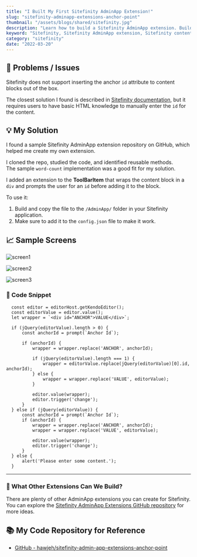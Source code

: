 ```yaml
---
title: "I Built My First Sitefinity AdminApp Extension!"
slug: "sitefinity-adminapp-extensions-anchor-point"
thumbnail: "/assets/blogs/shared/sitefinity.jpg"
description: "Learn how to build a Sitefinity AdminApp extension. Build your own Sitefinity extensions"
keyword: "Sitefinity, Sitefinity AdminApp extension, Sitefinity content block extension, Sitefinity toolbar item extension"
category: "sitefinity"
date: "2022-03-20"
---
```



## 🚩 Problems / Issues

Sitefinity does not support inserting the anchor `id` attribute to content blocks out of the box.

The closest solution I found is described in [Sitefinity documentation](https://www.progress.com/documentation/sitefinity-cms/insert-anchors-in-content-mvc), but it requires users to have basic HTML knowledge to manually enter the `id` for the content.


## 💡 My Solution

I found a sample Sitefinity AdminApp extension repository on GitHub, which helped me create my own extension.

I cloned the repo, studied the code, and identified reusable methods.  
The sample `word-count` implementation was a good fit for my solution.

I added an extension to the **ToolBarItem** that wraps the content block in a `div` and prompts the user for an `id` before adding it to the block.

To use it:
1. Build and copy the file to the `/AdminApp/` folder in your Sitefinity application.
2. Make sure to add it to the `config.json` file to make it work.


## 📈 Sample Screens

![screen1](/assets/blogs/sitefinity-adminapp-extensions-anchor-point/screen1.png)

![screen2](/assets/blogs/sitefinity-adminapp-extensions-anchor-point/screen2.png)

![screen3](/assets/blogs/sitefinity-adminapp-extensions-anchor-point/screen3.png)


### 🔗 Code Snippet
```
  const editor = editorHost.getKendoEditor();
  const editorValue = editor.value();
  let wrapper = `<div id="ANCHOR">VALUE</div>`;

  if (jQuery(editorValue).length > 0) {
      const anchorId = prompt(`Anchor Id`);

      if (anchorId) {
          wrapper = wrapper.replace('ANCHOR', anchorId);

          if (jQuery(editorValue).length === 1) {
              wrapper = editorValue.replace(jQuery(editorValue)[0].id, anchorId);
          } else {
              wrapper = wrapper.replace('VALUE', editorValue);
          }

          editor.value(wrapper);
          editor.trigger('change');
      }
  } else if (jQuery(editorValue)) {
      const anchorId = prompt(`Anchor Id`);
      if (anchorId) {
          wrapper = wrapper.replace('ANCHOR', anchorId);
          wrapper = wrapper.replace('VALUE', editorValue);

          editor.value(wrapper);
          editor.trigger('change');
      }
  } else {
      alert('Please enter some content.');
  }
```

---

### 🧠 What Other Extensions Can We Build?

There are plenty of other AdminApp extensions you can create for Sitefinity. 
You can explore the [Sitefinity AdminApp Extensions GitHub repository](https://github.com/Sitefinity/sitefinity-admin-app-extensions) for more ideas.


## 📚 My Code Repository for Reference

- [GitHub - hawjeh/sitefinity-admin-app-extensions-anchor-point](https://github.com/hawjeh/sitefinity-admin-app-extensions-anchor-point)